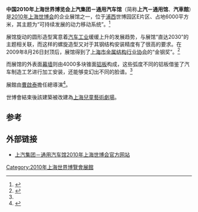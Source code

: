{{coord|31.1982658|121.4902282|display=title|type:landmark|format=dms}}
{{Infobox building
| building_name       = 2010年上海世博会上汽－通用馆
| native_building_name= 
| former_names        =
| alternate_names     =
| image               = SAIC-GM Pavillion at 2010 Shanghai Expo.jpg
| caption             = 
| map_type            = 
| altitude            = 
| building_type       = 
| architectural_style = 
| structural_system   = 钢结构
| cost                = 
| ren_cost            =
| location            = [[上海|上海]]世博园区E片区
| address             = 
| client              = 
| owner               = [[上海汽车工业（集团）总公司|上海汽车工业（集团）总公司]]<br/>[[通用汽车公司|通用汽车公司]]
| current_tenants     = 
| landlord            = 
| coordinates         = 
| start_date          = 
| completion_date     = 
| inauguration_date   =
| renovation_date     = 
| demolition_date     = 
| destruction_date    = 
| height              = 
| diameter            = 
| other_dimensions    = 
| floor_count         = 
| floor_area          = 6000平方米
| main_contractor     = 
| architect           = [[戎武杰|戎武杰]]
| architecture_firm   = 
| structural_engineer = 
| services_engineer   = 
| civil_engineer      = 
| other_designers     = 
| quantity_surveyor   = 
| awards              = 
| ren_architect       =
| ren_firm            =
| ren_str_engineer    = 
| ren_serv_engineer   = 
| ren_civ_engineer    = 
| ren_oth_designers   = 
| ren_qty_surveyor    = 
| ren_awards          = 
| references          = 
}}

'''中国2010年上海世界博览会上汽集团－通用汽车馆'''（简称'''上汽－通用馆'''、'''汽車館'''）是[[2010年上海世博会|2010年上海世博会]]的企业展馆之一，位于[[浦西|浦西]]世博园区E片区、占地6000平方米，其主题为“可持续发展的动力移动系统”。<ref>{{cite web|url=http://www.expo2010.cn/czsw/qycz/qyg/qiche/index.htm|title=上汽-通用汽车馆|publisher=上海世博会官网|accessdate=2010-03-13|deadurl=yes|archiveurl=https://web.archive.org/web/20100324203250/http://www.expo2010.cn/czsw/qycz/qyg/qiche/index.htm|archivedate=2010-03-24}}</ref>

展馆旋动的圆形造型寓意着[[汽车工业|汽车工业]]缓缓上升的发展趋势，与展馆“直达2030”的主题相关联，而这样的螺旋造型又对于其钢结构安装精度有了很高的要求。在2009年8月26日封顶后，展馆得到了[[上海市金属结构行业协会|上海市金属结构行业协会]]的“金钢奖”。<ref name="gxcic">{{cite web|url=http://www.gxcic.net/news/shownews_119970.html|title=建筑师戎武杰解读上汽—通用馆的七大建筑亮点|publisher=广西建设网|accessdate=2010-03-13|archive-date=2016-03-04|archive-url=https://web.archive.org/web/20160304202532/http://gxcic.net/news/shownews_119970.html|dead-url=no}}</ref>

而展馆的外表面[[幕墙|幕墙]]则由4000多块锥面[[铝板|铝板]]构成，这些弧度不同的铝板借鉴了汽车制造工艺进行加工安装，还能够变幻出不同的脸谱。<ref name="gxcic" />

展館由[[曹啟泰|曹啟泰]]擔任總導演<ref>{{cite news| language = zh-tw| author = [[方念華|方念華]]、張志旻| coauthors = | url = http://www.tvbs.com.tw/news/news_list.asp?no=aj100920100506211639| title = 世博汽車館！　秒震動15度座椅體驗| work = | publisher = [[TVBS|TVBS]]新聞| pages = | date = 2010-05-07| accessdate = 2011-08-25| archive-date = 2019-01-23| archive-url = https://web.archive.org/web/20190123191125/https://www.tvbs.com.tw/news/news_list.asp?no=aj100920100506211639| dead-url = no}}</ref>。

世博會結束後該建築被改建為[[上海兒童藝術劇場|上海兒童藝術劇場]]。

==参考==
{{reflist}}

==外部链接==
* [https://web.archive.org/web/20100315215900/http://www.our2030.com/index/index.php 上汽集团－通用汽车馆2010年上海世博会官方网站]

{{2010年上海世博会展馆}}

[[Category:2010年上海世界博覽會展館|Category:2010年上海世界博覽會展館]]
